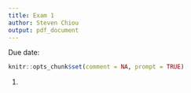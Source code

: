 ```yaml
---
title: Exam 1
author: Steven Chiou
output: pdf_document
---
```


\centering Due date: 

```R
knitr::opts_chunk$set(comment = NA, prompt = TRUE)
```

1. 